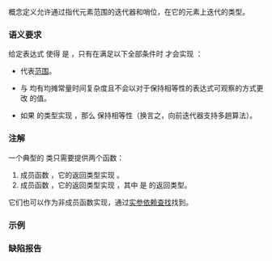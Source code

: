 {{cpp/ranges/title|range}}
{{cpp/ranges/navbar}}
{{ddcl|header=ranges|since=c++20|1=
template&lt; class T &gt;
concept range = requires( T&amp; t ) {
    ranges::begin(t); // 对向前迭代器保持相等性
    ranges::end  (t);
};
}}

{{tt|range}} 概念定义允许通过指代元素范围的迭代器和哨位，在它的元素上迭代的类型。

===语义要求===
给定表达式 {{c|E}} 使得 {{c/core|decltype((E))}} 是 {{tt|T}}，只有在满足以下全部条件时 {{tt|T}} 才会实现 {{tt|range}}：
* {{range|ranges::begin(E)|ranges::end(E)}} 代表[[cpp/iterator#范围|范围]]。
* {{c|ranges::begin(E)}} 与 {{c|ranges::end(E)}} 均有均摊常量时间复杂度且不会以对于保持相等性的表达式可观察的方式更改 {{c|E}} 的值。
* 如果 {{c|ranges::begin(E)}} 的类型实现 {{lconcept|forward_iterator}}，那么 {{c|ranges::begin(E)}} 保持相等性（换言之，向前迭代器支持多趟算法）。

===注解===
一个典型的 {{tt|range}} 类只需要提供两个函数：

# 成员函数 {{tt|begin()}}，它的返回类型实现 {{lconcept|input_or_output_iterator}}。
# 成员函数 {{tt|end()}}，它的返回类型实现 {{lconcept|sentinel_for}}{{tt|&lt;It&gt;}}，其中 {{tt|It}} 是 {{tt|begin()}} 的返回类型。

它们也可以作为非成员函数实现，通过[[cpp/language/adl|实参依赖查找]]找到。

===示例===
{{example
|code=
#include &lt;ranges&gt;

// 最小化的范围
struct SimpleRange
{
    int* begin();
    int* end();
};
static_assert(std::ranges::range&lt;SimpleRange&gt;);

// 不是范围：没有 begin/end
struct NotRange
{
    int t {};
};
static_assert(!std::ranges::range&lt;NotRange&gt;);

// 不是范围：begin 返回的不是 input_or_output_iterator
struct NotRange2
{
    void* begin();
    int* end();
};
static_assert(!std::ranges::range&lt;NotRange2&gt;);

int main() {}
}}

===缺陷报告===
{{dr list begin}}
{{dr list item|wg=lwg|dr=3915|std=C++20|before={{c|ranges::begin(t)}} 和 {{c|ranges::end(t)}} 不要求有隐式的表达式变种|after=移除此多余描述}}
{{dr list end}}

{{langlinks|en|es|ja|ru}}